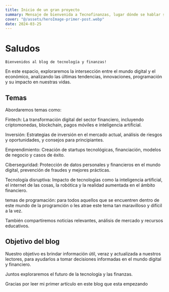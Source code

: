 ```yaml
---
title: Inicio de un gran proyecto
summary: Mensaje de bienvenida a Tecnofinanzas, lugar dónde se hablar sobre importancia de la tecnología y las finanzas.
cover: "@/assets/heroImage-primer-post.webp"
date: 2024-03-25
---
```


# Saludos

```
Bienvenidos al blog de tecnología y finanzas!
```

En este espacio, exploraremos la intersección entre el mundo digital y el económico, analizando las últimas
tendencias, innovaciones, programación y su impacto en nuestras vidas.

## Temas

Abordaremos temas como:

Fintech: La transformación digital del sector financiero, incluyendo criptomonedas, blockchain, pagos móviles e
inteligencia artificial.

Inversión: Estrategias de inversión en el mercado actual, análisis de riesgos y oportunidades, y consejos
para principiantes.

Emprendimiento: Creación de startups tecnológicas, financiación, modelos de negocio y casos de éxito.

Ciberseguridad: Protección de datos personales y financieros en el mundo digital, prevención de fraudes y
mejores prácticas.

Tecnología disruptiva: Impacto de tecnologías como la inteligencia artificial, el internet de las cosas, la
robótica y la realidad aumentada en el ámbito financiero.

temas de programación: para todos aquellos que se encuentren dentro de este mundo de la programción o les
atrae este tema tan maravilloso y difícil a la vez.

También compartiremos noticias relevantes, análisis de mercado y recursos educativos.

## Objetivo del blog

Nuestro objetivo es brindar información útil, veraz y actualizada a nuestros lectores, para ayudarlos a tomar
decisiones informadas en el mundo digital y financiero.

Juntos exploraremos el futuro de la tecnología y las finanzas.

<span class="font-bold text-cyan-950 hover:opacity-75 transition-all">
  Gracias por leer mi primer artículo en este blog que esta empezando
</span>

